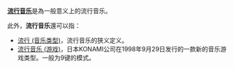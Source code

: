 '''[[流行音乐|流行音乐]]'''是為一般意义上的流行音乐。

此外，'''流行音乐'''還可以指：

* [[流行_(音乐类型)|流行 (音乐类型)]]，流行音乐的狭义定义。
* [[流行音乐_(游戏)|流行音乐 (游戏)]]，日本KONAMI公司在1998年9月29日发行的一款新的音乐游戏类型。一般为9键的模式。

{{disambig|Cat=四字消歧义|L流}}